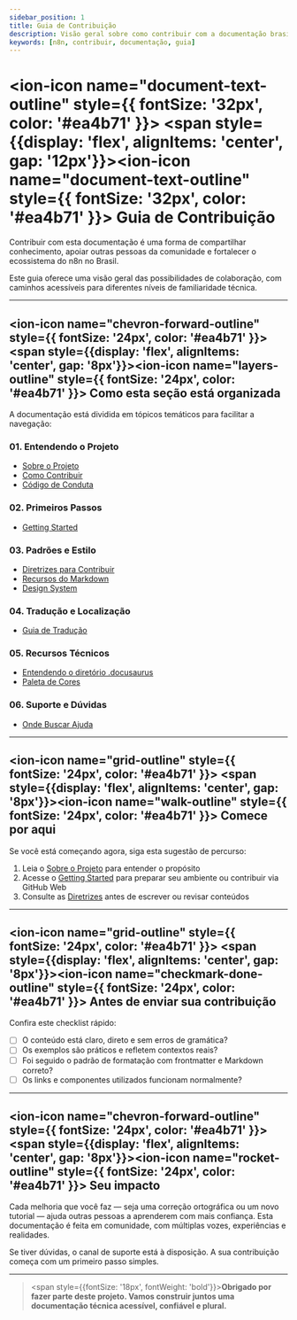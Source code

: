 ---
sidebar_position: 1
title: Guia de Contribuição
description: Visão geral sobre como contribuir com a documentação brasileira do n8n.
keywords: [n8n, contribuir, documentação, guia]
---


# <ion-icon name="document-text-outline" style={{ fontSize: '32px', color: '#ea4b71' }}></ion-icon> <span style={{display: 'flex', alignItems: 'center', gap: '12px'}}><ion-icon name="document-text-outline" style={{ fontSize: '32px', color: '#ea4b71' }}></ion-icon> Guia de Contribuição</span>

Contribuir com esta documentação é uma forma de compartilhar conhecimento, apoiar outras pessoas da comunidade e fortalecer o ecossistema do n8n no Brasil.

Este guia oferece uma visão geral das possibilidades de colaboração, com caminhos acessíveis para diferentes níveis de familiaridade técnica.

---

## <ion-icon name="chevron-forward-outline" style={{ fontSize: '24px', color: '#ea4b71' }}></ion-icon> <span style={{display: 'flex', alignItems: 'center', gap: '8px'}}><ion-icon name="layers-outline" style={{ fontSize: '24px', color: '#ea4b71' }}></ion-icon> Como esta seção está organizada</span>

A documentação está dividida em tópicos temáticos para facilitar a navegação:

### **01. Entendendo o Projeto**
- [Sobre o Projeto](./01-entendendo-o-projeto/sobre-o-projeto.mdx)
- [Como Contribuir](./01-entendendo-o-projeto/como-contribuir.mdx)
- [Código de Conduta](./01-entendendo-o-projeto/codigo-conduta.mdx)

### **02. Primeiros Passos**
- [Getting Started](./02-primeiros-passos/getting-started.mdx)

### **03. Padrões e Estilo**
- [Diretrizes para Contribuir](./03-padroes-e-estilo/guia-de-estilo.mdx)
- [Recursos do Markdown](./03-padroes-e-estilo/markdown-features)
- [Design System](./03-padroes-e-estilo/design-system)

### **04. Tradução e Localização**
- [Guia de Tradução](./04-traducao-e-localizacao/guia-traducao)

### **05. Recursos Técnicos**
- [Entendendo o diretório .docusaurus](./05-recursos-tecnicos/docusaurus-folder)
- [Paleta de Cores](./05-recursos-tecnicos/paleta-cores)

### **06. Suporte e Dúvidas**
- [Onde Buscar Ajuda](./06-suporte-e-duvidas/onde-buscar-ajuda)

---

## <ion-icon name="grid-outline" style={{ fontSize: '24px', color: '#ea4b71' }}></ion-icon> <span style={{display: 'flex', alignItems: 'center', gap: '8px'}}><ion-icon name="walk-outline" style={{ fontSize: '24px', color: '#ea4b71' }}></ion-icon> Comece por aqui</span>

Se você está começando agora, siga esta sugestão de percurso:

1. Leia o [Sobre o Projeto](./01-entendendo-o-projeto/sobre-o-projeto.mdx) para entender o propósito
2. Acesse o [Getting Started](./02-primeiros-passos/getting-started.mdx) para preparar seu ambiente ou contribuir via GitHub Web
3. Consulte as [Diretrizes](./03-padroes-e-estilo/guia-de-estilo.mdx) antes de escrever ou revisar conteúdos

---

## <ion-icon name="grid-outline" style={{ fontSize: '24px', color: '#ea4b71' }}></ion-icon> <span style={{display: 'flex', alignItems: 'center', gap: '8px'}}><ion-icon name="checkmark-done-outline" style={{ fontSize: '24px', color: '#ea4b71' }}></ion-icon> Antes de enviar sua contribuição</span>

Confira este checklist rápido:

- [ ] O conteúdo está claro, direto e sem erros de gramática?
- [ ] Os exemplos são práticos e refletem contextos reais?
- [ ] Foi seguido o padrão de formatação com frontmatter e Markdown correto?
- [ ] Os links e componentes utilizados funcionam normalmente?

---

## <ion-icon name="chevron-forward-outline" style={{ fontSize: '24px', color: '#ea4b71' }}></ion-icon> <span style={{display: 'flex', alignItems: 'center', gap: '8px'}}><ion-icon name="rocket-outline" style={{ fontSize: '24px', color: '#ea4b71' }}></ion-icon> Seu impacto</span>

Cada melhoria que você faz — seja uma correção ortográfica ou um novo tutorial — ajuda outras pessoas a aprenderem com mais confiança. Esta documentação é feita em comunidade, com múltiplas vozes, experiências e realidades.

Se tiver dúvidas, o canal de suporte está à disposição. A sua contribuição começa com um primeiro passo simples.

---

> <span style={{fontSize: '18px', fontWeight: 'bold'}}>**Obrigado por fazer parte deste projeto. Vamos construir juntos uma documentação técnica acessível, confiável e plural.**</span> 
